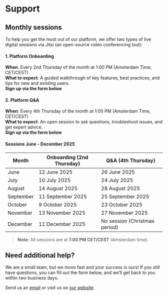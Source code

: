 
# Support

## Monthly sessions

To help you get the most out of our platform, we offer two types of live digital sessions via Jitsi (an open-source video conferencing tool):

#### 1. Platform Onboarding

**When**: Every 2nd Thursday of the month at 1:00 PM (Amsterdam Time, CET/CEST)\
**What to expect**: A guided walkthrough of key features, best practices, and tips for new and existing users.\
**Sign up via the form below**

#### 2. Platform Q&A

**When**: Every 4th Thursday of the month at 1:00 PM (Amsterdam Time, CET/CEST)\
**What to expect**: An open session to ask questions, troubleshoot issues, and get expert advice.\
**Sign up via the form below**

#### Sessions June - December 2025
| Month | Onboarding (2nd Thursday) | Q&A (4th Thursday) |
|-------|----------------------------|-------------------|
| June | 12 June 2025 | 26 June 2025 |
| July | 10 July 2025 | 24 July 2025 |
| August | 14 August 2025 | 28 August 2025 |
| September | 11 September 2025 | 25 September 2025 |
| October | 9 October 2025 | 23 October 2025 |
| November | 13 November 2025 | 27 November 2025 |
| December | 11 December 2025 | No session (Christmas period) |


> **Note**: All sessions are at **1:00 PM CET/CEST** (Amsterdam time).

<MonthlySessionForm />


## Need additional help?

We are a small team, but we move fast and your success is ours! 
If you still have questions, you can fill out the form below, and we’ll get back to you within two business days. 

<SupportForm />


Send us an [email](mailto:support@alkem.io) or visit us on [our website](https://welcome.alkem.io/contact).